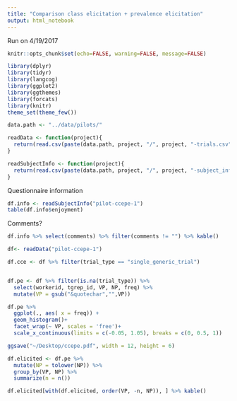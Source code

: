 ```yaml
---
title: "Comparison class elicitation + prevalence elicitation"
output: html_notebook
---
```


Run on 4/19/2017

```r
knitr::opts_chunk$set(echo=FALSE, warning=FALSE, message=FALSE)
```


```r
library(dplyr)
library(tidyr)
library(langcog)
library(ggplot2)
library(ggthemes)
library(forcats)
library(knitr)
theme_set(theme_few())

data.path <- "../data/pilots/"

readData <- function(project){
  return(read.csv(paste(data.path, project, "/", project, "-trials.csv", sep = "")))
}

readSubjectInfo <- function(project){
  return(read.csv(paste(data.path, project, "/", project, "-subject_information.csv", sep = "")))
}
```


Questionnaire information

```r
df.info <- readSubjectInfo("pilot-ccepe-1")
table(df.info$enjoyment)
```
Comments?

```r
df.info %>% select(comments) %>% filter(comments != "") %>% kable()
```


```r
df<- readData("pilot-ccepe-1")

df.cce <- df %>% filter(trial_type == "single_generic_trial")


df.pe <- df %>% filter(is.na(trial_type)) %>%
  select(workerid, tgrep_id, VP, NP, freq) %>%
  mutate(VP = gsub("&quotechar","",VP))
```


```r
df.pe %>%
  ggplot(., aes( x = freq)) + 
  geom_histogram()+
  facet_wrap(~ VP, scales = 'free')+
  scale_x_continuous(limits = c(-0.05, 1.05), breaks = c(0, 0.5, 1))

ggsave("~/Desktop/ccepe.pdf", width = 12, height = 6)
```




```r
df.elicited <- df.pe %>% 
  mutate(NP = tolower(NP)) %>%
  group_by(VP, NP) %>%
  summarize(n = n())

df.elicited[with(df.elicited, order(VP, -n, NP)), ] %>% kable()
```



